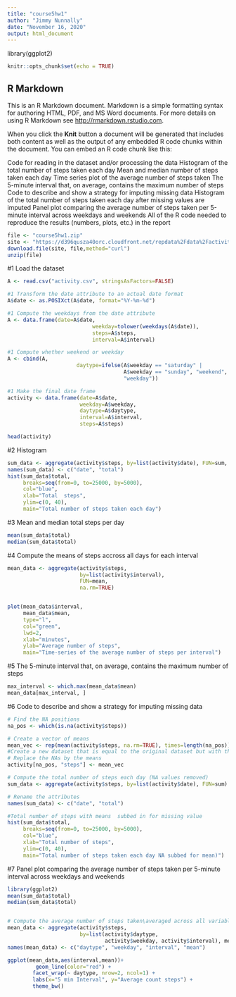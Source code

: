 ```yaml
---
title: "course5hw1"
author: "Jimmy Nunnally"
date: "November 16, 2020"
output: html_document
---
```

library(ggplot2)




```r
knitr::opts_chunk$set(echo = TRUE)
```

## R Markdown

This is an R Markdown document. Markdown is a simple formatting syntax for authoring HTML, PDF, and MS Word documents. For more details on using R Markdown see <http://rmarkdown.rstudio.com>.

When you click the **Knit** button a document will be generated that includes both content as well as the output of any embedded R code chunks within the document. You can embed an R code chunk like this:



Code for reading in the dataset and/or processing the data
Histogram of the total number of steps taken each day
Mean and median number of steps taken each day
Time series plot of the average number of steps taken
The 5-minute interval that, on average, contains the maximum number of steps
Code to describe and show a strategy for imputing missing data
Histogram of the total number of steps taken each day after missing values are imputed
Panel plot comparing the average number of steps taken per 5-minute interval across weekdays and weekends
All of the R code needed to reproduce the results (numbers, plots, etc.) in the report

```r
file <- "course5hw1.zip"
site <- "https://d396qusza40orc.cloudfront.net/repdata%2Fdata%2Factivity.zip"
download.file(site, file,method="curl")
unzip(file) 
```

#1 Load the dataset
```r
A <- read.csv("activity.csv", stringsAsFactors=FALSE)

#1 Transform the date attribute to an actual date format
A$date <- as.POSIXct(A$date, format="%Y-%m-%d")

#1 Compute the weekdays from the date attribute
A <- data.frame(date=A$date, 
                           weekday=tolower(weekdays(A$date)), 
                           steps=A$steps, 
                           interval=A$interval)

#1 Compute whether weekend or weekday
A <- cbind(A, 
                      daytype=ifelse(A$weekday == "saturday" | 
                                     A$weekday == "sunday", "weekend", 
                                     "weekday"))

#1 Make the final date frame
activity <- data.frame(date=A$date, 
                       weekday=A$weekday, 
                       daytype=A$daytype, 
                       interval=A$interval,
                       steps=A$steps)


```

```r
head(activity)
```

#2 Histogram
```r
sum_data <- aggregate(activity$steps, by=list(activity$date), FUN=sum, na.rm=TRUE)
names(sum_data) <- c("date", "total")
hist(sum_data$total, 
     breaks=seq(from=0, to=25000, by=5000),
     col="blue", 
     xlab="Total  steps", 
     ylim=c(0, 40), 
     main="Total number of steps taken each day")
```

#3 Mean and median total steps per day

```r
mean(sum_data$total)
median(sum_data$total)
```

#4 Compute the means of steps accross all days for each interval
```r
mean_data <- aggregate(activity$steps, 
                       by=list(activity$interval), 
                       FUN=mean, 
                       na.rm=TRUE)


plot(mean_data$interval, 
     mean_data$mean, 
     type="l", 
     col="green", 
     lwd=2, 
     xlab="minutes", 
     ylab="Average number of steps", 
     main="Time-series of the average number of steps per interval")
```


#5 The 5-minute interval that, on average, contains the maximum number of steps
```r
max_interval <- which.max(mean_data$mean)
mean_data[max_interval, ]

```


#6 Code to describe and show a strategy for imputing missing data
 
```r
# Find the NA positions
na_pos <- which(is.na(activity$steps))

# Create a vector of means
mean_vec <- rep(mean(activity$steps, na.rm=TRUE), times=length(na_pos))
#Create a new dataset that is equal to the original dataset but with the missing data filled in.
# Replace the NAs by the means
activity[na_pos, "steps"] <- mean_vec

# Compute the total number of steps each day (NA values removed)
sum_data <- aggregate(activity$steps, by=list(activity$date), FUN=sum)

# Rename the attributes
names(sum_data) <- c("date", "total")

#Total number of steps with means  subbed in for missing value
hist(sum_data$total, 
     breaks=seq(from=0, to=25000, by=5000),
     col="blue", 
     xlab="Total number of steps", 
     ylim=c(0, 40), 
     main="Total number of steps taken each day NA subbed for mean)")
```

#7 Panel plot comparing the average number of steps taken per 5-minute interval across weekdays and weekends
```r
library(ggplot2)
mean(sum_data$total)
median(sum_data$total)


# Compute the average number of steps taken\averaged across all variables
mean_data <- aggregate(activity$steps, 
                       by=list(activity$daytype, 
                               activity$weekday, activity$interval), mean)
names(mean_data) <- c("daytype", "weekday", "interval", "mean")

ggplot(mean_data,aes(interval,mean))+ 
         geom_line(color="red") + 
        facet_wrap(~ daytype, nrow=2, ncol=1) +
        labs(x="5 min Interval", y="Average count steps") +
        theme_bw()

```
